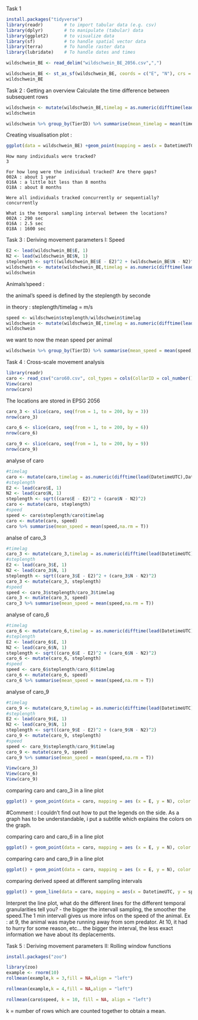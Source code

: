 Task 1 

```r
install.packages("tidyverse")
library(readr)        # to import tabular data (e.g. csv)
library(dplyr)        # to manipulate (tabular) data
library(ggplot2)      # to visualize data
library(sf)           # to handle spatial vector data
library(terra)        # To handle raster data
library(lubridate)    # To handle dates and times
```

```r
wildschwein_BE <- read_delim("wildschwein_BE_2056.csv",",")
```

```r
wildschwein_BE <- st_as_sf(wildschwein_BE, coords = c("E", "N"), crs = 2056, remove = FALSE)
wildschwein_BE

```

Task 2 : Getting an overview
Calculate the time difference between subsequent rows

```r
wildschwein <- mutate(wildschwein_BE,timelag = as.numeric(difftime(lead(DatetimeUTC),DatetimeUTC)), units = "sec")
wildschwein
```


```r
wildschwein %>% group_by(TierID) %>% summarise(mean_timelag = mean(timelag,na.rm = T))
```
Creating visualisation plot : 

```r
ggplot(data = wildschwein_BE) +geom_point(mapping = aes(x = DatetimeUTC, y = TierID), color = "blue")
```

    How many individuals were tracked?
    3

    For how long were the individual tracked? Are there gaps?
    002A : about 1 year
    016A : a little bit less than 8 months
    O18A : about 8 months
    
    Were all individuals tracked concurrently or sequentially?
    concurrently
    
    What is the temporal sampling interval between the locations?
    002A : 290 sec
    016A : 2.5 sec
    018A : 1600 sec


Task 3 : Deriving movement parameters I: Speed

```r
E2 <- lead(wildschwein_BE$E, 1)
N2 <- lead(wildschwein_BE$N, 1)
steplength <- sqrt((wildschwein_BE$E - E2)^2 + (wildschwein_BE$N - N2)^2)
wildschwein <- mutate(wildschwein_BE,timelag = as.numeric(difftime(lead(DatetimeUTC),DatetimeUTC)), units = "sec", steplength)
wildschwein

```

Animals'speed : 

the animal's speed is defined by the steplength by seconde

in theory : steplength/timelag = m/s

```r
speed <- wildschwein$steplength/wildschwein$timelag
wildschwein <- mutate(wildschwein_BE,timelag = as.numeric(difftime(lead(DatetimeUTC),DatetimeUTC)), units = "sec", steplength, speed)
wildschwein
```

we want to now the mean speed per animal 

```r
wildschwein %>% group_by(TierID) %>% summarise(mean_speed = mean(speed,na.rm = T))
```
Task 4 : Cross-scale movement analysis

```r
library(readr)
caro <- read_csv("caro60.csv", col_types = cols(CollarID = col_number(), DatetimeUTC = col_datetime(format = "%Y-%m-%dT%H:%M:%SZ"), E = col_number(), N = col_number()))
View(caro)
nrow(caro)
```

The locations are stored in EPSG 2056

```r
caro_3 <- slice(caro, seq(from = 1, to = 200, by = 3))
nrow(caro_3)
```

```r
caro_6 <- slice(caro, seq(from = 1, to = 200, by = 6))
nrow(caro_6)
```

```r
caro_9 <- slice(caro, seq(from = 1, to = 200, by = 9))
nrow(caro_9)
```

analyse of caro

```r
#timelag
caro <- mutate(caro,timelag = as.numeric(difftime(lead(DatetimeUTC),DatetimeUTC)), units = "sec")
#steplength
E2 <- lead(caro$E, 1)
N2 <- lead(caro$N, 1)
steplength <- sqrt((caro$E - E2)^2 + (caro$N - N2)^2)
caro <- mutate(caro, steplength)
#speed
speed <- caro$steplength/caro$timelag
caro <- mutate(caro, speed)
caro %>% summarise(mean_speed = mean(speed,na.rm = T))
```

analse of caro_3

```r
#timelag
caro_3 <- mutate(caro_3,timelag = as.numeric(difftime(lead(DatetimeUTC),DatetimeUTC)), units = "sec")
#steplength
E2 <- lead(caro_3$E, 1)
N2 <- lead(caro_3$N, 1)
steplength <- sqrt((caro_3$E - E2)^2 + (caro_3$N - N2)^2)
caro_3 <- mutate(caro_3, steplength)
#speed
speed <- caro_3$steplength/caro_3$timelag
caro_3 <- mutate(caro_3, speed)
caro_3 %>% summarise(mean_speed = mean(speed,na.rm = T))
```

analyse of caro_6

```r
#timelag
caro_6 <- mutate(caro_6,timelag = as.numeric(difftime(lead(DatetimeUTC),DatetimeUTC)), units = "sec")
#steplength
E2 <- lead(caro_6$E, 1)
N2 <- lead(caro_6$N, 1)
steplength <- sqrt((caro_6$E - E2)^2 + (caro_6$N - N2)^2)
caro_6 <- mutate(caro_6, steplength)
#speed
speed <- caro_6$steplength/caro_6$timelag
caro_6 <- mutate(caro_6, speed)
caro_6 %>% summarise(mean_speed = mean(speed,na.rm = T))
```

analyse of caro_9

```r
#timelag
caro_9 <- mutate(caro_9,timelag = as.numeric(difftime(lead(DatetimeUTC),DatetimeUTC)), units = "sec")
#steplength
E2 <- lead(caro_9$E, 1)
N2 <- lead(caro_9$N, 1)
steplength <- sqrt((caro_9$E - E2)^2 + (caro_9$N - N2)^2)
caro_9 <- mutate(caro_9, steplength)
#speed
speed <- caro_9$steplength/caro_9$timelag
caro_9 <- mutate(caro_9, speed)
caro_9 %>% summarise(mean_speed = mean(speed,na.rm = T))
```
```r
View(caro_3)
View(caro_6)
View(caro_9)
```

comparing caro and caro_3 in a line plot

```r
ggplot() + geom_point(data = caro, mapping = aes (x = E, y = N), color = "blue") + geom_path(data = caro, mapping = aes (x = E, y = N), color = "blue") + geom_point(data= caro_3, mapping = aes (x = E, y =N), color = "red") + geom_path(data = caro_3, mapping = aes (x = E, y = N), color = "red") + ggtitle("Comparing original- with 3 minutes resampled data", subtitle = "Trajectory : Blue = 1 min, Red = 3 min") + theme(plot.title=element_text(hjust=0.5), plot.subtitle=element_text(hjust=0.5))
```
#Comment : I couldn't find out how to put the legends on the side. As a graph has to be understandable, i put a subtitle which explains the colors on the graph. 

comparing caro and caro_6 in a line plot

```r
ggplot() + geom_point(data = caro, mapping = aes (x = E, y = N), color = "blue") + geom_path(data = caro, mapping = aes (x = E, y = N), color = "blue") + geom_point(data= caro_6, mapping = aes (x = E, y =N), color = "red") + geom_path(data = caro_6, mapping = aes (x = E, y = N), color = "red") + ggtitle("Comparing original- with 6 minutes resampled data", subtitle = "Trajectory : Blue = 1 min, Red = 6 min") + theme(plot.title=element_text(hjust=0.5), plot.subtitle=element_text(hjust=0.5))
```


comparing caro and caro_9 in a line plot

```r
ggplot() + geom_point(data = caro, mapping = aes (x = E, y = N), color = "blue") + geom_path(data = caro, mapping = aes (x = E, y = N), color = "blue") + geom_point(data= caro_9, mapping = aes (x = E, y =N), color = "red") + geom_path(data = caro_9, mapping = aes (x = E, y = N), color = "red") + ggtitle("Comparing original- with 9 minutes resampled data", subtitle = "Trajectory : Blue = 1 min, Red = 9 min") + theme(plot.title=element_text(hjust=0.5), plot.subtitle=element_text(hjust=0.5))
```

comparing derived speed at different sampling intervals

```r
ggplot() + geom_line(data = caro, mapping = aes(x = DatetimeUTC, y = speed), color = "blue") +geom_line(data = caro_3, mapping = aes(x = DatetimeUTC, y = speed), color = "red") + geom_line(data = caro_6, mapping = aes(x = DatetimeUTC, y = speed), color = "green") + geom_line(data = caro_9, mapping = aes(x = DatetimeUTC, y = speed), color = "orange")+ ggtitle("Comparing original- with 9 minutes resampled data", subtitle = "Blue : 1 min, Red : 3 min, Green : 6 min, Orange : 9 min") + theme(plot.title=element_text(hjust=0.5), plot.subtitle=element_text(hjust=0.5)) + labs (x = "Time", y = "Speed")
```

Interpret the line plot, what do the different lines for the different temporal granularities tell you? 
- the bigger the intervall sampling, the smoother the speed.The 1 min intervall gives us more infos on the speed of the animal. Ex : at 9, the animal was maybe running away from som predator. At 10, it had to hurry for some reason, etc... the bigger the interval, the less exact information we have about its deplacements. 

Task 5 : Deriving movement parameters II: Rolling window functions

```r
install.packages("zoo")
```

```r
library(zoo)
example <- rnorm(10)
rollmean(example,k = 3,fill = NA,align = "left")
```

```r
rollmean(example,k = 4,fill = NA,align = "left")
```

```r
rollmean(caro$speed, k = 10, fill = NA, align = "left")
```

k = number of rows which are counted together to obtain a mean. 